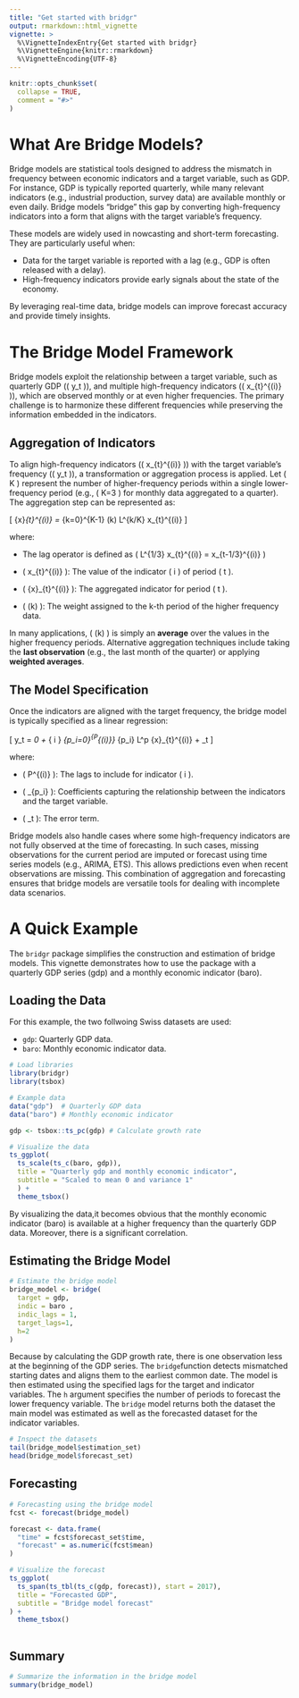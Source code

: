 ```yaml
---
title: "Get started with bridgr"
output: rmarkdown::html_vignette
vignette: >
  %\VignetteIndexEntry{Get started with bridgr}
  %\VignetteEngine{knitr::rmarkdown}
  %\VignetteEncoding{UTF-8}
---
```


```r
knitr::opts_chunk$set(
  collapse = TRUE,
  comment = "#>"
)
```

# What Are Bridge Models?

Bridge models are statistical tools designed to address the mismatch in frequency between economic indicators and a target variable, such as GDP. For instance, GDP is typically reported quarterly, while many relevant indicators (e.g., industrial production, survey data) are available monthly or even daily. Bridge models "bridge" this gap by converting high-frequency indicators into a form that aligns with the target variable's frequency.

These models are widely used in nowcasting and short-term forecasting. They are particularly useful when:

 - Data for the target variable is reported with a lag (e.g., GDP is often released with a delay).
 - High-frequency indicators provide early signals about the state of the economy.
 
By leveraging real-time data, bridge models can improve forecast accuracy and provide timely insights.

# The Bridge Model Framework

Bridge models exploit the relationship between a target variable, such as quarterly GDP (\( y_t \)), and multiple high-frequency indicators (\( x_{t}^{(i)} \)), which are observed monthly or at even higher frequencies. The primary challenge is to harmonize these different frequencies while preserving the information embedded in the indicators.

## Aggregation of Indicators

To align high-frequency indicators (\( x_{t}^{(i)} \)) with the target variable's frequency (\( y_t \)), a transformation or aggregation process is applied. Let \( K \) represent the number of higher-frequency periods within a single lower-frequency period (e.g., \( K=3 \) for monthly data aggregated to a quarter). The aggregation step can be represented as:

\[
\bar{x}_{t}^{(i)} =  \sum_{k=0}^{K-1} \omega (k) L^{k/K} x_{t}^{(i)}
\]

where:

 - The lag operator is defined as \( L^{1/3} x_{t}^{(i)} = x_{t-1/3}^{(i)} \)

 - \( x_{t}^{(i)} \): The value of the indicator \( i \) of period \( t \).
 
 - \( \bar{x}_{t}^{(i)} \): The aggregated indicator for period \( t \).
 
 - \( \omega (k) \): The weight assigned to the k-th period of the higher frequency data.

In many applications, \( \omega (k) \) is simply an **average** over the values in the higher frequency periods. Alternative aggregation techniques include taking the **last observation** (e.g., the last month of the quarter) or applying **weighted averages**.

## The Model Specification

Once the indicators are aligned with the target frequency, the bridge model is typically specified as a linear regression:

\[
y_t = \beta_0 + \sum_{ i } \sum_{p_i=0}^{P^{(i)}} \beta_{p_i} L^p \bar{x}_{t}^{(i)} + \varepsilon_t
\]

where:

 - \( P^{(i)} \): The lags to include for indicator \( i \).
 
 - \( \beta_{p_i} \): Coefficients capturing the relationship between the indicators and the target variable.
 
 - \( \varepsilon_t \): The error term.


Bridge models also handle cases where some high-frequency indicators are not fully observed at the time of forecasting. In such cases, missing observations for the current period are imputed or forecast using time series models (e.g., ARIMA, ETS). This allows predictions even when recent observations are missing. This combination of aggregation and forecasting ensures that bridge models are versatile tools for dealing with incomplete data scenarios.


# A Quick Example

The `bridgr` package simplifies the construction and estimation of bridge models. This vignette demonstrates how to use the package with a quarterly GDP series (gdp) and a monthly economic indicator (baro).

## Loading the Data
For this example, the two follwoing Swiss datasets are used:

 - `gdp`: Quarterly GDP data.
 - `baro`: Monthly economic indicator data.

```r
# Load libraries
library(bridgr)
library(tsbox)

# Example data
data("gdp")  # Quarterly GDP data
data("baro") # Monthly economic indicator

gdp <- tsbox::ts_pc(gdp) # Calculate growth rate

# Visualize the data
ts_ggplot(
  ts_scale(ts_c(baro, gdp)),
  title = "Quarterly gdp and monthly economic indicator",
  subtitle = "Scaled to mean 0 and variance 1"
  ) +
  theme_tsbox()

```

By visualizing the data,it becomes obvious that the monthly economic indicator (baro) is available at a higher frequency than the quarterly GDP data. Moreover, there is a significant correlation. 

## Estimating the Bridge Model

```r
# Estimate the bridge model
bridge_model <- bridge(
  target = gdp, 
  indic = baro , 
  indic_lags = 1, 
  target_lags=1, 
  h=2 
)

```


Because by calculating the GDP growth rate, there is one observation less at the beginning of the GDP series. 
The `bridge`function detects mismatched starting dates and aligns them to the earliest common date. The model is then estimated using the specified lags for the target and indicator variables. The `h` argument specifies the number of periods to forecast the lower frequency variable. The `bridge` model returns both the dataset the main model was estimated as well as the forecasted dataset for the indicator variables.

```r
# Inspect the datasets
tail(bridge_model$estimation_set)
head(bridge_model$forecast_set)

```

## Forecasting
```r
# Forecasting using the bridge model
fcst <- forecast(bridge_model)

forecast <- data.frame(
  "time" = fcst$forecast_set$time,
  "forecast" = as.numeric(fcst$mean)
)

# Visualize the forecast
ts_ggplot(
  ts_span(ts_tbl(ts_c(gdp, forecast)), start = 2017),
  title = "Forecasted GDP",
  subtitle = "Bridge model forecast"
) +
  theme_tsbox()
  
```


## Summary
```r
# Summarize the information in the bridge model
summary(bridge_model)
  
```

